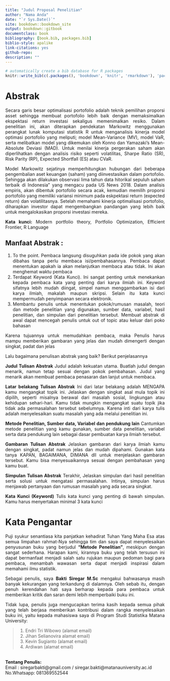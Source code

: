 --- 
title: "Judul Proposal Penelitian"
author: "Nama Anda"
date: "`r Sys.Date()`"
site: bookdown::bookdown_site
output: bookdown::gitbook
documentclass: book
bibliography: [book.bib, packages.bib]
biblio-style: apalike
link-citations: yes
github-repo: 
description: ""
---

```{r include=FALSE}
# automatically create a bib database for R packages
knitr::write_bib(c(.packages(), 'bookdown', 'knitr', 'rmarkdown'), 'packages.bib')
```

# Abstrak
<div style="text-align: justify"> 
Secara garis besar optimalisasi portofolio adalah teknik pemilihan proporsi asset sehingga membuat portofolio lebih baik dengan memaksimalkan ekspektasi return investasi sekaligus memenimalkan resiko. Dalam penelitian ini, akan diterapkan pendekatan Markowitz menggunakan perangkat lunak komputasi statistik R untuk menganalisis kinerja model optimasi portofolio yang meliputi; model Mean-Variance (MV), model VaR, serta melibatkan model yang dikemukan oleh Konno dan Yamazaki's Mean-Absolute Deviasi (MAD). Untuk menilai kinerja pergerakan saham akan diperlihatkan dengan analisis risiko seperti volatilitas, Sharpe Ratio (SR), Risk Parity (RP), Expected Shortfall (ES) atau CVaR. 

Model Markowitz sejatinya memperhitungkan hubungan dari beberapa pengembalian aset keuangan (saham) yang diinvestasikan dalam portofolio. Sehingga akan dilakukan observasi lima tahun data hitorikal sepuluh saham terbaik di Indonesia” yang mengacu pada US News 2018. Dalam analisis empiris, akan dibentuk portofolio secara acak, kemudian memilih proporsi portofolio yang memiliki variansi minimum pada eskpektasi return (expected return) dan volatilitasnya. Setelah memahami kinerja optimalisasi portofolio, diharapkan investor dapat mengembangkan pandangan yang lebih baik untuk mengalokasikan proporsi investasi mereka. 


**Kata kunci:** Modern portfolio theory, Portfolio Optimization, Efficient Frontier, R Language 
</div>


## Manfaat Abstrak :
<div style="text-align: justify"> 
1. To the point. Pembaca langsung disuguhkan pada ide pokok yang akan dibahas tanpa perlu membaca isi/pembahasannya. Pembaca dapat menentukan apakah ia akan melanjutkan membaca atau tidak. Ini akan menghemat waktu pembaca
2. Terdapat Keyword (Kata Kunci). Ini sangat penting untuk menekankan kepada pembaca kata yang penting dari karya ilmiah ini. Keyword sifatnya lebih mudah diingat, simpel namun menggambarkan isi dari karya ilmiah, makalah maupun skripsi. Selain itu kata kunci mempermudah penyimpanan secara elektronik.
3. Membantu penulis untuk menentukan pokok/rumusan masalah, teori dan metode penelitian yang digunakan, sumber data, variabel, hasil penelitian, dan simpulan dari penelitian tersebut. Membuat abstrak di awal dapat mencegah penulis untuk out of topic atau keluar dari poko bahasan

Karena tujuannya untuk memudahkan pembaca, maka Penulis harus mampu memberikan gambaran yang jelas dan mudah dimengerti dengan singkat, padat dan jelas

Lalu bagaimana penulisan abstrak yang baik? Berikut penjelasannya

**Judul Tulisan Abstrak**
Judul adalah kekuatan utama. Buatlah judul dengan menarik, namun tetap sesuai dengan pokok pembahasan. Judul yang menarik akan membuat pembaca penasaran dan lanjut untuk membaca.

**Latar belakang Tulisan Abstrak**
Ini dari latar belakang adalah MENGAPA kamu mengangkat topik ini. Jelaskan dengan singkat asal mula topik ini dipilih, seperti misalnya berawal dari masalah sosial, lingkungan atau kehidupan sehari-hari. Kamu tidak mungkin mengangkat suatu topik jika tidak ada permasalahan tersebut sebelumnya. Karena inti dari karya tulis adalah menyelesaikan suatu masalah yang ada melalui penelitian ini.

**Metode Penelitian, Sumber data, Variabel dan pendukung lain**
Cantumkan metode penelitian yang kamu gunakan, sumber data penelitian, variabel serta data pendukung lain sebagai dasar pembuatan karya ilmiah tersebut.

**Gambaran Tulisan Abstrak**
Jelaskan gambaran dari karya ilmiah kamu dengan singkat, padat namun jelas dan mudah dipahami. Gunakan kata tanya KAPAN, BAGAIMANA, DIMANA dll untuk menjelaskan gambaran tersebut. Kamu bisa menyesuaikannya sesuai dengan pembahasan yang kamu buat.

**Simpulan Tulisan Abstrak**
Terakhir, Jelaskan simpulan dari hasil penelitian serta solusi untuk mengatasi permasalahan. Intinya, simpulan harus menjawab pertanyaan dan rumusan masalah yang ada secara singkat.

**Kata Kunci (Keyword)**
Tulis kata kunci yang penting di bawah simpulan. Kamu harus menyertakan minimal 3 kata kunci
</div>

# Kata Pengantar
<div style="text-align: justify"> 
Puji syukur senantiasa kita panjatkan kehadirat Tuhan Yang Maha Esa atas semua limpahan rahmat-Nya sehingga tim dan saya dapat menyelesaikan penyusunan buku yang berjudul **"Metode Penelitian"**, meskipun dengan sangat sederhana. Harapan kami, kirannya buku yang telah tersusun ini dapat bermanfaat menjadi salah satu rujukan maupun pedoman bagi para pembaca, menambah wawasan serta dapat menjadi inspirasi dalam memahami ilmu statistik.  

Sebagai penulis, saya **Bakti Siregar M.Sc** mengakui bahwasanya masih banyak kekurangan yang terkandung di dalamnya. Oleh sebab itu, dengan penuh kerendahan hati saya berharap kepada para pembaca untuk memberikan kritik dan saran demi lebih memperbaiki buku ini.

Tidak lupa, penulis juga mengucapkan terima kasih kepada semua pihak yang telah berjasa memberikan kontribusi dalam rangka menyelesaikan buku ini, yaitu kepada mahasiswa saya di Program Studi Statistika Matana University: 

> 1. Endri Tri Wibowo (alamat email)
> 2. Jihan Selianovira alamat email)
> 3. Kevin Sugianto (alamat email)
> 4. Ardiwan (alamat email)

<br>
**Tentang Penulis:**
<br>
Email      : siregarbakti@gmail.com / siregar.bakti@matanauniversity.ac.id <br>
No.Whatsapp: 081369552544

</div>






